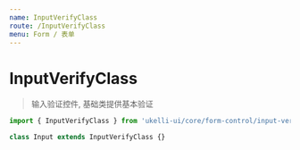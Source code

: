 ```yaml
---
name: InputVerifyClass
route: /InputVerifyClass
menu: Form / 表单
---
```



# InputVerifyClass

<PropsTable of={InputVerifyClass} />

> 输入验证控件, 基础类提供基本验证

```jsx static
import { InputVerifyClass } from 'ukelli-ui/core/form-control/input-verify'

class Input extends InputVerifyClass {}
```